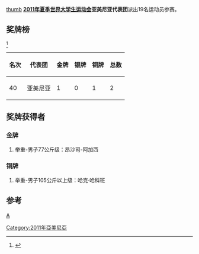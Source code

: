 [[文件:Flag_of_Armenia.svg|thumb]]
'''[[2011年夏季世界大学生运动会|2011年夏季世界大学生运动会]]亚美尼亚代表团'''派出19名运动员参赛。

==奖牌榜==
<ref>{{Cite web |url=http://match.sz2011.org/Medal/CHI.htm |title=奖牌榜 |accessdate=2011-08-26 |archive-date=2012-07-14 |archive-url=https://archive.is/20120714212414/http://match.sz2011.org/Medal/CHI.htm |dead-url=no }}</ref>
{| class="wikitable"
|-
! 名次 !! 代表团 !! 金牌 !! 银牌 !! 铜牌 !! 总数
|-
| 40 || 亚美尼亚 || 1 || 0 || 1 || 2
|}
==奖牌获得者==
===金牌===
#举重-男子77公斤级：昂沙司-阿加西
===铜牌===
#举重-男子105公斤以上级：哈克·哈科班
==参考==
<references/>
{{2011年夏季世界大学生运动会代表团}}
[[分类:2011年夏季世界大学生运动会代表团|A]]
[[Category:2011年亞美尼亞|Category:2011年亞美尼亞]]